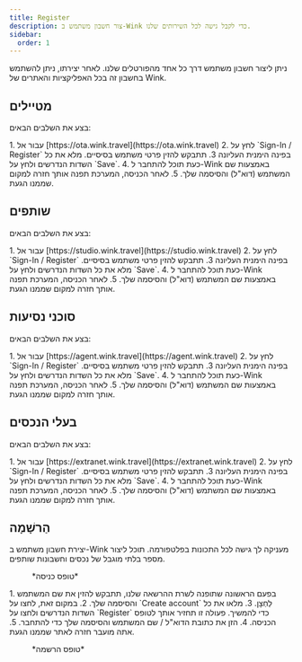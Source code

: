 ```yaml
---
title: Register
description: צור חשבון משתמש ב-Wink כדי לקבל גישה לכל השירותים שלנו.
sidebar:
  order: 1
---
```


ניתן ליצור חשבון משתמש דרך כל אחד מהפורטלים שלנו. לאחר יצירתו, ניתן להשתמש בחשבון זה בכל האפליקציות והאתרים של Wink.

## מטיילים

בצע את השלבים הבאים:

<Steps>
  1. עבור אל [https://ota.wink.travel](https://ota.wink.travel)
  2. לחץ על `Sign-In / Register` בפינה הימנית העליונה
  3. תתבקש להזין פרטי משתמש בסיסיים. מלא את כל השדות הנדרשים ולחץ על `Save`.
  4. כעת תוכל להתחבר ל-Wink באמצעות שם המשתמש (דוא"ל) והסיסמה שלך.
  5. לאחר הכניסה, המערכת תפנה אותך חזרה למקום שממנו הגעת.
</Steps>


## שותפים

בצע את השלבים הבאים:

<Steps>
  1. עבור אל [https://studio.wink.travel](https://studio.wink.travel)
  2. לחץ על `Sign-In / Register` בפינה הימנית העליונה
  3. תתבקש להזין פרטי משתמש בסיסיים. מלא את כל השדות הנדרשים ולחץ על `Save`.
  4. כעת תוכל להתחבר ל-Wink באמצעות שם המשתמש (דוא"ל) והסיסמה שלך.
  5. לאחר הכניסה, המערכת תפנה אותך חזרה למקום שממנו הגעת.
</Steps>


## סוכני נסיעות

בצע את השלבים הבאים:

<Steps>
  1. עבור אל [https://agent.wink.travel](https://agent.wink.travel)
  2. לחץ על `Sign-In / Register` בפינה הימנית העליונה
  3. תתבקש להזין פרטי משתמש בסיסיים. מלא את כל השדות הנדרשים ולחץ על `Save`.
  4. כעת תוכל להתחבר ל-Wink באמצעות שם המשתמש (דוא"ל) והסיסמה שלך.
  5. לאחר הכניסה, המערכת תפנה אותך חזרה למקום שממנו הגעת.
</Steps>


## בעלי הנכסים

בצע את השלבים הבאים:

<Steps>
  1. עבור אל [https://extranet.wink.travel](https://extranet.wink.travel)
  2. לחץ על `Sign-In / Register` בפינה הימנית העליונה
  3. תתבקש להזין פרטי משתמש בסיסיים. מלא את כל השדות הנדרשים ולחץ על `Save`.
  4. כעת תוכל להתחבר ל-Wink באמצעות שם המשתמש (דוא"ל) והסיסמה שלך.
  5. לאחר הכניסה, המערכת תפנה אותך חזרה למקום שממנו הגעת.
</Steps>


## הַרשָׁמָה

יצירת חשבון משתמש ב-Wink מעניקה לך גישה לכל התכונות בפלטפורמה. תוכל ליצור מספר בלתי מוגבל של נכסים וחשבונות שותפים.

<figure>
  <CloudinaryImage width="350" height="553" resize="scale" quality="best" alt="כניסה" src="academy/sign-in" errorImage="noimage_opaque_nyrtl0.png" />

  <figcaption>*טופס כניסה*</figcaption>
</figure>


<Steps>
  1. בפעם הראשונה שתופנה לשרת ההרשאה שלנו, תתבקש להזין את שם המשתמש והסיסמה שלך.
  2. במקום זאת, לחצו על `Create account` לַחְצָן.
  3. מלאו את כל השדות הנדרשים ולחצו על `Register` כדי להמשיך. פעולה זו תחזיר אותך לטופס הכניסה.
  4. הזן את כתובת הדוא"ל / שם המשתמש והסיסמה שלך כדי להתחבר.
  5. אתה מועבר חזרה לאתר שממנו הגעת.
</Steps>


<figure>
  <CloudinaryImage width="350" height="615" resize="scale" quality="best" alt="לִרְשׁוֹם" src="academy/register" errorImage="noimage_opaque_nyrtl0.png" />

  <figcaption>*טופס הרשמה*</figcaption>
</figure>

